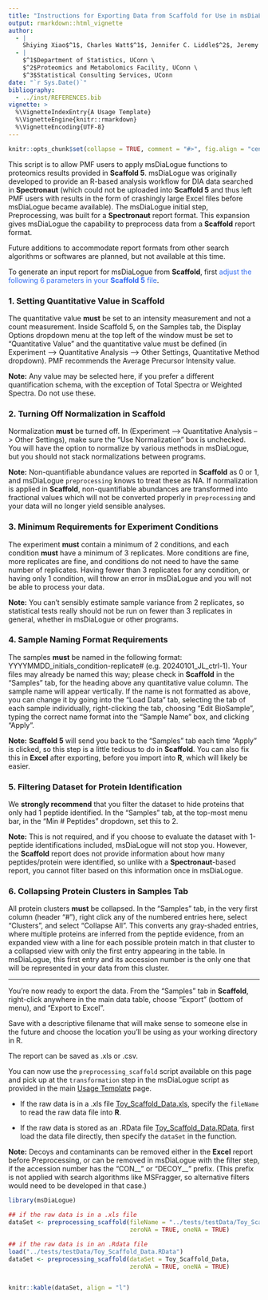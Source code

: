 ```yaml
---
title: "Instructions for Exporting Data from Scaffold for Use in msDiaLogue Analysis"
output: rmarkdown::html_vignette
author: 
  - |
    Shiying Xiao$^1$, Charles Watt$^1$, Jennifer C. Liddle$^2$, Jeremy L. Balsbaugh$^2$, Timothy E. Moore$^3$
  - |
    $^1$Department of Statistics, UConn \
    $^2$Proteomics and Metabolomics Facility, UConn \
    $^3$Statistical Consulting Services, UConn
date: "`r Sys.Date()`"
bibliography:
  - ../inst/REFERENCES.bib
vignette: >
  %\VignetteIndexEntry{A Usage Template}
  %\VignetteEngine{knitr::rmarkdown}
  %\VignetteEncoding{UTF-8}
---
```


```r
knitr::opts_chunk$set(collapse = TRUE, comment = "#>", fig.align = "center")
```

This script is to allow PMF users to apply msDiaLogue functions to proteomics results
provided in **Scaffold 5**. msDiaLogue was originally developed to provide an R-based
analysis workflow for DIA data searched in **Spectronaut** (which could not be uploaded
into **Scaffold 5** and thus left PMF users with results in the form of crashingly large
Excel files before msDiaLogue became available). The msDiaLogue initial step,
Preprocessing, was built for a **Spectronaut** report format. This expansion gives
msDiaLogue the capability to preprocess data from a **Scaffold** report format.

Future additions to accommodate report formats from other search algorithms or softwares
are planned, but not available at this time.

To generate an input report for msDiaLogue from **Scaffold**, first
<span style="color:rgb(49,108,244);">
adjust the following 6 parameters in your **Scaffold 5** file</span>.

### 1. Setting Quantitative Value in Scaffold

The quantitative value **must** be set to an intensity measurement and not a count
measurement. Inside Scaffold 5, on the Samples tab, the Display Options dropdown menu at
the top left of the window must be set to “Quantitative Value” and the quantitative value
must be defined (in Experiment --> Quantitative Analysis --> Other Settings, Quantitative
Method dropdown). PMF recommends the Average Precursor Intensity value.

<div class="note">
**Note:** Any value may be selected here, if you prefer a different quantification schema,
with the exception of Total Spectra or Weighted Spectra. Do not use these. </div>

### 2. Turning Off Normalization in Scaffold

Normalization **must** be turned off. In (Experiment --> Quantitative Analysis --> Other
Settings), make sure the "Use Normalization" box is unchecked. You will have the option to
normalize by various methods in msDiaLogue, but you should not stack normalizations
between programs.

<div class="note">
**Note:** Non-quantifiable abundance values are reported in **Scaffold** as 0 or 1, and
msDiaLogue `preprocessing` knows to treat these as NA. If normalization is applied in
**Scaffold**, non-quantifiable abundances are transformed into fractional values which
will not be converted properly in `preprocessing` and your data will no longer yield
sensible analyses. </div>

### 3. Minimum Requirements for Experiment Conditions

The experiment **must** contain a minimum of 2 conditions, and each condition **must**
have a minimum of 3 replicates. More conditions are fine, more replicates are fine, and
conditions do not need to have the same number of replicates. Having fewer than 3
replicates for any condition, or having only 1 condition, will throw an error in
msDiaLogue and you will not be able to process your data.

<div class="note">
**Note:** You can't sensibly estimate sample variance from 2 replicates, so statistical
tests really should not be run on fewer than 3 replicates in general, whether in
msDiaLogue or other programs. </div>

### 4. Sample Naming Format Requirements

The samples **must** be named in the following format:
YYYYMMDD_initials_condition-replicate# (e.g. 20240101_JL_ctrl-1). Your files may already
be named this way; please check in **Scaffold** in the "Samples" tab, for the heading
above any quantitative value column. The sample name will appear vertically. If the name
is not formatted as above, you can change it by going into the "Load Data" tab, selecting
the tab of each sample individually, right-clicking the tab, choosing "Edit BioSample",
typing the correct name format into the "Sample Name" box, and clicking "Apply".

<div class="note">
**Note:** **Scaffold 5** will send you back to the "Samples" tab each time "Apply" is
clicked, so this step is a little tedious to do in **Scaffold**. You can also fix this in
**Excel** after exporting, before you import into **R**, which will likely be easier. </div>

### 5. Filtering Dataset for Protein Identification

We **strongly recommend** that you filter the dataset to hide proteins that only had 1
peptide identified. In the "Samples" tab, at the top-most menu bar, in the "Min # Peptides"
dropdown, set this to 2.

<div class="note">
**Note:** This is not required, and if you choose to evaluate the dataset with 1-peptide
identifications included, msDiaLogue will not stop you. However, the **Scaffold** report
does not provide information about how many peptides/protein were identified, so unlike
with a **Spectronaut**-based report, you cannot filter based on this information once in
msDiaLogue. </div>

### 6. Collapsing Protein Clusters in Samples Tab

All protein clusters **must** be collapsed. In the "Samples" tab, in the very first column
(header "#"), right click any of the numbered entries here, select "Clusters", and select
"Collapse All". This converts any gray-shaded entries, where multiple proteins are
inferred from the peptide evidence, from an expanded view with a line for each possible
protein match in that cluster to a collapsed view with only the first entry appearing in
the table. In msDiaLogue, this first entry and its accession number is the only one that
will be represented in your data from this cluster.

<hr>

You're now ready to export the data. From the "Samples" tab in **Scaffold**, right-click
anywhere in the main data table, choose "Export" (bottom of menu), and "Export to Excel".

Save with a descriptive filename that will make sense to someone else in the future and
choose the location you'll be using as your working directory in R.  

The report can be saved as .xls or .csv.

You can now use the `preprocessing_scaffold` script available on this page and pick up at
the `transformation` step in the msDiaLogue script as provided in the main
[Usage Template](https://uconn-scs.github.io/msDiaLogue/articles/usage_template.html) page.

+ If the raw data is in a .xls file
[Toy_Scaffold_Data.xls](https://github.com/uconn-scs/msDiaLogue/blob/main/tests/testData/Toy_Scaffold_Data.xls),
specify the `fileName` to read the raw data file into **R**.

+ If the raw data is stored as an .RData file
[Toy_Scaffold_Data.RData](https://github.com/uconn-scs/msDiaLogue/blob/main/tests/testData/Toy_Scaffold_Data.RData),
first load the data file directly, then specify the `dataSet` in the function.

<div class="note">
**Note:** Decoys and contaminants can be removed either in the **Excel** report before
Preprocessing, or can be removed in msDiaLogue with the filter step, if the accession
number has the "CON__" or "DECOY__" prefix. (This prefix is not applied with search
algorithms like MSFragger, so alternative filters would need to be developed in that
case.) </div>

```r
library(msDiaLogue)
```

```r
## if the raw data is in a .xls file
dataSet <- preprocessing_scaffold(fileName = "../tests/testData/Toy_Scaffold_Data.xls",
                                  zeroNA = TRUE, oneNA = TRUE)
```

```r
## if the raw data is in an .Rdata file
load("../tests/testData/Toy_Scaffold_Data.RData")
dataSet <- preprocessing_scaffold(dataSet = Toy_Scaffold_Data,
                                  zeroNA = TRUE, oneNA = TRUE)
```

<div style="overflow-x: auto;">
```r
knitr::kable(dataSet, align = "l")
```
</div>
